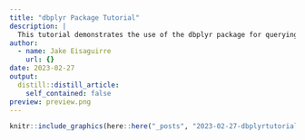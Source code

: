 ```yaml
---
title: "dbplyr Package Tutorial"
description: |
  This tutorial demonstrates the use of the dbplyr package for querying of PostgreSQL databases. 
author:
  - name: Jake Eisaguirre
    url: {}
date: 2023-02-27
output:
  distill::distill_article:
    self_contained: false
preview: preview.png
---
```



```r

knitr::include_graphics(here::here("_posts", "2023-02-27-dbplyrtutorial", "dbplyr_Tutorial.pdf"))
```



